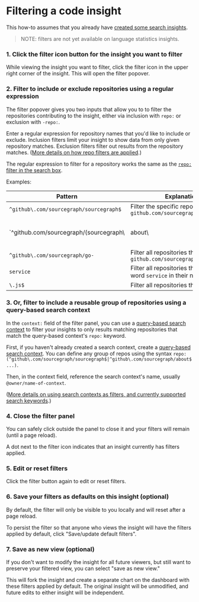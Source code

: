 # Filtering a code insight

This how-to assumes that you already have [created some search insights](/code_insights/quickstart).

> NOTE: filters are not yet available on language statistics insights.

### 1. Click the filter icon button for the insight you want to filter

While viewing the insight you want to filter, click the filter icon in the upper right corner of the insight. This will open the filter popover.

### 2. Filter to include or exclude repositories using a regular expression

The filter popover gives you two inputs that allow you to to filter the repositories contributing to the insight, either via inclusion with `repo:` or exclusion with `-repo:`.

Enter a regular expression for repository names that you'd like to include or exclude. Inclusion filters limit your insight to show data from only given repository matches. Exclusion filters filter out results from the repository matches. ([More details on how repo filters are applied](/code_insights/explanations/code_insights_filters#repo-repo-filters).)

The regular expression to filter for a repository works the same as the [`repo:` filter in the search box](/code_search/reference/queries#keywords-all-searches).

Examples:

|                 Pattern                 |                              Explanation                              |            |                                                                                                                                            |
| --------------------------------------- | --------------------------------------------------------------------- | ---------- | ------------------------------------------------------------------------------------------------------------------------------------------ |
| `^github\.com/sourcegraph/sourcegraph$` | Filter the specific repository `github.com/sourcegraph/sourcegraph`   |            |                                                                                                                                            |
| `^github\.com/sourcegraph/(sourcegraph\ | about\                                                                | docsite)$` | Filter the specific repositories `github.com/sourcegraph/sourcegraph`, `github.com/sourcegraph/about` and `github.com/sourcegraph/docsite` |
| `^github\.com/sourcegraph/go-`          | Filter all repositories that start with `github.com/sourcegraph/go-`  |            |                                                                                                                                            |
| `service`                               | Filter all repositories that contain the word `service` in their name |            |                                                                                                                                            |
| `\.js$`                                 | Filter all repositories that end in `.js`                             |            |                                                                                                                                            |

### 3. Or, filter to include a reusable group of repositories using a query-based search context

In the `context:` field of the filter panel, you can use a [query-based search context](/code_search/how-to/search_contexts#beta-query-based-search-contexts) to filter your insights to only results matching repositories that match the query-based context's `repo:` keyword.

First, if you haven't already created a search context, create a [query-based search context](/code_search/how-to/search_contexts#beta-query-based-search-contexts). You can define any group of repos using the syntax `repo:(^github\.com/sourcegraph/sourcegraph$|^github\.com/sourcegraph/about$...)`.

Then, in the context field, reference the search context's name, usually `@owner/name-of-context`.

([More details on using search contexts as filters, and currently supported search keywords](/code_insights/explanations/code_insights_filters#context-query-based-search-context-filters).)

### 4. Close the filter panel

You can safely click outside the panel to close it and your filters will remain (until a page reload).

A dot next to the filter icon indicates that an insight currently has filters applied.

### 5. Edit or reset filters

Click the filter button again to edit or reset filters.

### 6. Save your filters as defaults on this insight (optional)

By default, the filter will only be visible to you locally and will reset after a page reload.

To persist the filter so that anyone who views the insight will have the filters applied by default, click "Save/update default filters".

### 7. Save as new view (optional)

If you don't want to modify the insight for all future viewers, but still want to preserve your filtered view, you can select "save as new view."

This will fork the insight and create a separate chart on the dashboard with these filters applied by default. The original insight will be unmodified, and future edits to either insight will be independent.
